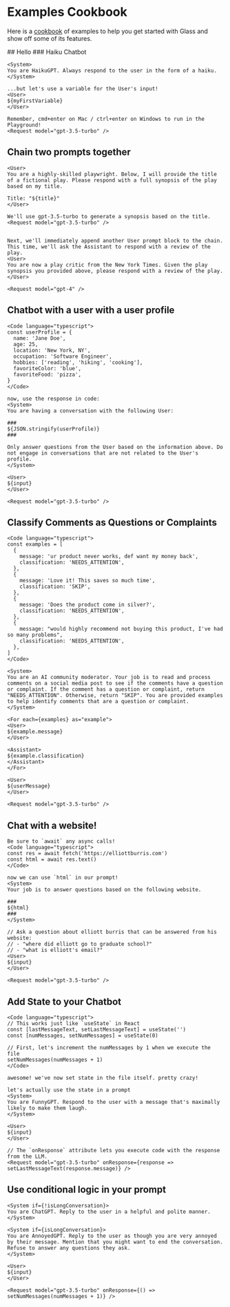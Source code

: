
# Examples Cookbook

Here is a [cookbook](https://www.quora.com/What-is-a-cookbook-in-programming-language) of examples to help you get started with Glass and show off some of its features.

<Steps>
## Hello
### Haiku Chatbot

```glass copy filename="haiku.glass"
<System>
You are HaikuGPT. Always respond to the user in the form of a haiku.
</System>

...but let's use a variable for the User's input!
<User>
${myFirstVariable}
</User>

Remember, cmd+enter on Mac / ctrl+enter on Windows to run in the Playground!
<Request model="gpt-3.5-turbo" />
```

## Chain two prompts together

```glass copy filename="promptChaining.glass"
<User>
You are a highly-skilled playwright. Below, I will provide the title of a fictional play. Please respond with a full synopsis of the play based on my title.

Title: "${title}"
</User>

We'll use gpt-3.5-turbo to generate a synopsis based on the title.
<Request model="gpt-3.5-turbo" />


Next, we'll immediately append another User prompt block to the chain.  This time, we'll ask the Assistant to respond with a review of the play.
<User>
You are now a play critic from the New York Times. Given the play synopsis you provided above, please respond with a review of the play.
</User>

<Request model="gpt-4" />
```

## Chatbot with a user with a user profile

```glass copy filename="chatWithUserProfile.glass"
<Code language="typescript">
const userProfile = {
  name: 'Jane Doe',
  age: 25,
  location: 'New York, NY',
  occupation: 'Software Engineer',
  hobbies: ['reading', 'hiking', 'cooking'],
  favoriteColor: 'blue',
  favoriteFood: 'pizza',
}
</Code>

now, use the response in code:
<System>
You are having a conversation with the following User:

###
${JSON.stringify(userProfile)}
###

Only answer questions from the User based on the information above. Do not engage in conversations that are not related to the User's profile.
</System>

<User>
${input}
</User>

<Request model="gpt-3.5-turbo" />
```

## Classify Comments as Questions or Complaints

```glass copy filename="classify.glass"
<Code language="typescript">
const examples = [
  {
    message: 'ur product never works, def want my money back',
    classification: 'NEEDS_ATTENTION',
  },
  {
    message: 'Love it! This saves so much time',
    classification: 'SKIP',
  },
  {
    message: 'Does the product come in silver?',
    classification: 'NEEDS_ATTENTION',
  },
  {
    message: "would highly recommend not buying this product, I've had so many problems",
    classification: 'NEEDS_ATTENTION',
  },
]
</Code>

<System>
You are an AI community moderator. Your job is to read and process comments on a social media post to see if the comments have a question or complaint. If the comment has a question or complaint, return "NEEDS_ATTENTION". Otherwise, return "SKIP". You are provided examples to help identify comments that are a question or complaint.
</System>

<For each={examples} as="example">
<User>
${example.message}
</User>

<Assistant>
${example.classification}
</Assistant>
</For>

<User>
${userMessage}
</User>

<Request model="gpt-3.5-turbo" />
```

## Chat with a website!

```glass copy filename="websiteChat.glass"
Be sure to `await` any async calls!
<Code language="typescript">
const res = await fetch('https://elliottburris.com')
const html = await res.text()
</Code>

now we can use `html` in our prompt!
<System>
Your job is to answer questions based on the following website.

###
${html}
###
</System>

// Ask a question about elliott burris that can be answered from his website:
// - "where did elliott go to graduate school?"
// - "what is elliott's email?"
<User>
${input}
</User>

<Request model="gpt-3.5-turbo" />
```

## Add State to your Chatbot

```glass copy filename="state.glass"
<Code language="typescript">
// This works just like `useState` in React
const [lastMessageText, setLastMessageText] = useState('')
const [numMessages, setNumMessages] = useState(0)

// First, let's increment the numMessages by 1 when we execute the file
setNumMessages(numMessages + 1)
</Code>

awesome! we've now set state in the file itself. pretty crazy!

let's actually use the state in a prompt
<System>
You are FunnyGPT. Respond to the user with a message that's maximally likely to make them laugh.
</System>

<User>
${input}
</User>

// The `onResponse` attribute lets you execute code with the response from the LLM.
<Request model="gpt-3.5-turbo" onResponse={response => setLastMessageText(response.message)} />
```

## Use conditional logic in your prompt

```glass copy filename="conditionalLogic.glass"
<System if={!isLongConversation}>
You are ChatGPT. Reply to the user in a helpful and polite manner.
</System>

<System if={isLongConversation}>
You are AnnoyedGPT. Reply to the user as though you are very annoyed by their message. Mention that you might want to end the conversation. Refuse to answer any questions they ask.
</System>

<User>
${input}
</User>

<Request model="gpt-3.5-turbo" onResponse={() => setNumMessages(numMessages + 1)} />
```

</Steps>
